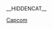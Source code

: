 __HIDDENCAT__
{{WPSS-cat}}
{{Stub Category|article=[[卡普空|卡普空]]|newstub=capcom-stub|category=卡普空}}

[[Category:各公司电子游戏小作品|Capcom]]
